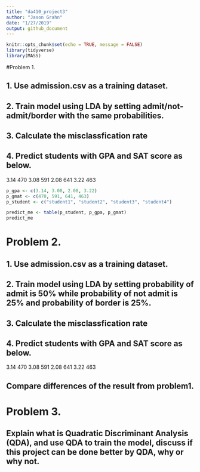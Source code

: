 ```yaml
---
title: "da410_project3"
author: "Jason Grahn"
date: "1/27/2019"
output: github_document
---
```


```r
knitr::opts_chunk$set(echo = TRUE, message = FALSE)
library(tidyverse)
library(MASS)
```

#Problem 1.

## 1. Use admission.csv as a training dataset.

## 2. Train model using LDA by setting admit/not-admit/border with the same probabilities.

## 3. Calculate the misclassfication rate

## 4. Predict students with GPA and SAT score as below.
3.14 	470
3.08 	591
2.08 	641
3.22 	463
```r
p_gpa <- c(3.14, 3.08, 2.08, 3.22)
p_gmat <- c(470, 591, 641, 463)
p_student <- c("student1", "student2", "student3", "student4")

predict_me <- table(p_student, p_gpa, p_gmat)
predict_me
```


# Problem 2.

## 1. Use admission.csv as a training dataset.

## 2. Train model using LDA by setting probability of admit is 50% while probability of not admit is 25% and probability of border is 25%.

## 3. Calculate the misclassfication rate

## 4. Predict students with GPA and SAT score as below.
3.14 	470
3.08 	591
2.08 	641
3.22 	463

## Compare differences of the result from problem1.

# Problem 3.

## Explain what is Quadratic Discriminant Analysis (QDA), and use QDA to train the model, discuss if this project can be done better by QDA, why or why not. 